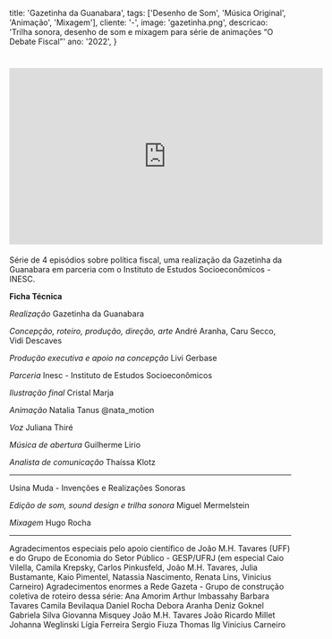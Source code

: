   title: 'Gazetinha da Guanabara',
  tags: ['Desenho de Som', 'Música Original', 'Animação', 'Mixagem'],
  cliente: '-',
  image: 'gazetinha.png',
  descricao: 'Trilha sonora, desenho de som e mixagem para série de animações “O Debate Fiscal”'
  ano: '2022',
}

# <iframe width="560" height="315" src="https://www.youtube.com/embed/bIFNYAeYybc" title="O Debate Fiscal | Parte 4 | Impostos e Justiça Social" frameborder="0" allow="accelerometer; autoplay; clipboard-write; encrypted-media; gyroscope; picture-in-picture; web-share" allowfullscreen></iframe>

Série de 4 episódios sobre política fiscal, uma realização da Gazetinha da Guanabara em parceria com o Instituto de Estudos Socioeconômicos - INESC.

<b>Ficha Técnica</b>

<i>Realização</i>
Gazetinha da Guanabara 

<i>Concepção, roteiro, produção, direção, arte
</i>André Aranha, Caru Secco, Vidi Descaves 

<i>Produção executiva e apoio na concepção
</i>Livi Gerbase

 <i>Parceria</i>
Inesc - Instituto de Estudos Socioeconômicos 

<i>Ilustração final
</i>Cristal Marja

<i>Animação</i>
Natalia Tanus @nata_motion 

<i>Voz</i>
Juliana Thiré

<i>Música de abertura
</i>Guilherme Lirio

<i>Analista de comunicação
</i>Thaíssa Klotz 

---
Usina Muda - Invenções e Realizações Sonoras

<i>Edição de som, sound design e trilha sonora
</i>Miguel Mermelstein

<i>Mixagem</i>
Hugo Rocha

 --- 
Agradecimentos especiais pelo apoio científico de João M.H. Tavares (UFF) e do Grupo de Economia do Setor Público - GESP/UFRJ (em especial Caio Vilella, Camila Krepsky, Carlos Pinkusfeld, João M.H. Tavares, Julia Bustamante, Kaio Pimentel, Natassia Nascimento, Renata Lins, Vinicius Carneiro) 
Agradecimentos enormes a Rede Gazeta - Grupo de construção coletiva de roteiro dessa série: 
Ana Amorim 
Arthur Imbassahy 
Barbara Tavares 
Camila Bevilaqua 
Daniel Rocha 
Debora Aranha 
Deniz Goknel 
Gabriela Silva 
Giovanna Misquey 
João M.H. Tavares 
João Ricardo MiIlet 
Johanna Weglinski 
Lígia Ferreira 
Sergio Fiuza 
Thomas Ilg 
Vinicius Carneiro
